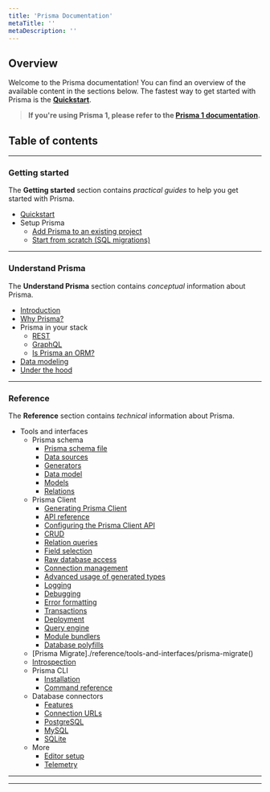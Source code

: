 ```yaml
---
title: 'Prisma Documentation'
metaTitle: ''
metaDescription: ''
---
```


## Overview

Welcome to the Prisma documentation! You can find an overview of the available content in the sections below. The fastest way to get started with Prisma is the [**Quickstart**](./getting-started/quickstart).

> **If you're using Prisma 1, please refer to the [Prisma 1 documentation](https://www.prisma.io/docs/1.34).**

## Table of contents

--- 

### Getting started

The **Getting started** section contains _practical guides_ to help you get started with Prisma.

- [Quickstart](./getting-started/quickstart)
- Setup Prisma
  - [Add Prisma to an existing project](./getting-started/setup-prisma/add-to-an-existing-project)
  - [Start from scratch (SQL migrations)](./getting-started/setup-prisma/start-from-scratch-sql-migrations)

---

### Understand Prisma

The **Understand Prisma** section contains _conceptual_ information about Prisma.

- [Introduction](./understand-prisma/introduction)
- [Why Prisma?](./understand-prisma/why-prisma)
- Prisma in your stack
  - [REST](./understand-prisma/prisma-in-your-stack/rest)
  - [GraphQL](./understand-prisma/prisma-in-your-stack/graphql)
  - [Is Prisma an ORM?](./understand-prisma/prisma-in-your-stack/is-prisma-an-orm) 
- [Data modeling](./understand-prisma/data-modeling)
- [Under the hood](./understand-prisma/under-the-hood)

---

### Reference

The **Reference** section contains _technical_ information about Prisma.

- Tools and interfaces
  - Prisma schema
    - [Prisma schema file](./reference/tools-and-interfaces/prisma-schema/prisma-schema-file)
    - [Data sources](./reference/tools-and-interfaces/prisma-schema/data-sources)
    - [Generators](./reference/tools-and-interfaces/prisma-schema/generators)
    - [Data model](./reference/tools-and-interfaces/prisma-schema/data-model)
    - [Models](./reference/tools-and-interfaces/prisma-schema/models)
    - [Relations](./reference/tools-and-interfaces/prisma-schema/relations)
  - Prisma Client
    - [Generating Prisma Client](./reference/tools-and-interfaces/prisma-client/generating-prisma-client)
    - [API reference](./reference/tools-and-interfaces/prisma-client/api)
    - [Configuring the Prisma Client API](./reference/tools-and-interfaces/prisma-client/configuring-the-prisma-client-api)
    - [CRUD](./reference/tools-and-interfaces/prisma-client/crud)
    - [Relation queries](./reference/tools-and-interfaces/prisma-client/relation-queries)
    - [Field selection](./reference/tools-and-interfaces/prisma-client/field-selection)
    - [Raw database access](./reference/tools-and-interfaces/prisma-client/raw-database-access)
    - [Connection management](./reference/tools-and-interfaces/prisma-client/connection-management)
    - [Advanced usage of generated types](./reference/tools-and-interfaces/prisma-client/advanced-usage-of-generated-types)
    <!-- 
    - [Filtering]()
    - [Ordering]()
    - [Pagination]() 
    -->
    - [Logging](./reference/tools-and-interfaces/prisma-client/logging)
    - [Debugging](./reference/tools-and-interfaces/prisma-client/debugging)
    - [Error formatting](./reference/tools-and-interfaces/prisma-client/error-formatting)
    - [Transactions](./reference/tools-and-interfaces/prisma-client/transactions)
    - [Deployment](./reference/tools-and-interfaces/prisma-client/deployment)
    - [Query engine](./reference/tools-and-interfaces/prisma-client/query-engine)
    - [Module bundlers](./reference/tools-and-interfaces/prisma-client/module-bundlers)
    - [Database polyfills](./reference/tools-and-interfaces/prisma-client/database-polyfills)
  - [Prisma Migrate]./reference/tools-and-interfaces/prisma-migrate()
  - [Introspection](./reference/tools-and-interfaces/introspection)
  - Prisma CLI
    - [Installation](./reference/tools-and-interfaces/prisma-cli/installation)
    - [Command reference](./reference/tools-and-interfaces/prisma-cli/command-reference)
  - Database connectors
    - [Features](./reference/tools-and-interfaces/database-connectors/features)
    - [Connection URLs](./reference/tools-and-interfaces/database-connectors/connection-urls)
    - [PostgreSQL](./reference/tools-and-interfaces/database-connectors/postgresql)
    - [MySQL](./reference/tools-and-interfaces/database-connectors/mysql)
    - [SQLite](./reference/tools-and-interfaces/database-connectors/sqlite)
  - More
    - [Editor setup](./reference/tools-and-interfaces/more/editor-setup)
    - [Telemetry](./reference/tools-and-interfaces/more/telemetry)

---

<!-- 

### Guides

The **Guides** section contains _step-by-step tutorials_ on various topics.

- Database workflows
  - Setting up a database
    - [PostgreSQL](./guides/database-workflows/setting-up-a-database/postgresql)
    - [MySQL](./guides/database-workflows/setting-up-a-database/mysql)
    - [SQLite](./guides/database-workflows/setting-up-a-database/sqlite)
  - Import and export data
    - [PostgreSQL](./guides/database-workflows/import-and-export-datae/postgresql)
    - [MySQL](./guides/database-workflows/import-and-export-data/mysql)
    - [SQLite](./guides/database-workflows/import-and-export-data/sqlite)
  - Unique constraints and indexes
    - [PostgreSQL](./guides/database-workflows/unique-constraints-and-indexes/postgresql)
    - [MySQL](./guides/database-workflows/unique-constraints-and-indexes/mysql)
    - [SQLite](./guides/database-workflows/unique-constraints-and-indexes/sqlite)
  - Foreign keys
    - [PostgreSQL](./guides/database-workflows/foreign-keys/postgresql)
    - [MySQL](./guides/database-workflows/foreign-keys/mysql)
    - [SQLite](./guides/database-workflows/foreign-keys/sqlite)
  - Cascading deletes
    - [PostgreSQL](./guides/database-workflows/cascading-deletes/postgresql)
    - [MySQL](./guides/database-workflows/cascading-deletes/mysql)
    - [SQLite](./guides/database-workflows/cascading-deletes/sqlite)
  - Data validation
    - [PostgreSQL](./guides/database-workflows/data-validation/postgresql)
    - [MySQL](./guides/database-workflows/data-validation/mysql)
    - [SQLite](./guides/database-workflows/data-validation/sqlite)
- Deployment
  - [Deploying to AWS Lambda](./guides/deployment/deploying-to-aws-lambda)
  - [Deploying to ZEIT Now](./guides/deployment/deploying-to-zeit-now)
  - [Deploying to Netlify](./guides/deployment/deploying-to-netlify) -->

---

<!-- ### More

The **More** section contains _meta information_ about Prisma and the documentation itself.

- [About the docs](./more/about-the-docs)
- [Prisma style guide](./more//style-guide)
- [Supported databases](./more/supported-databases)
- [Creating bug reports](./more/creating-bug-reports)
- [FAQ](./more/faq)
- [Limitations](./more/limitations)
- [Roadmap](./more/roadmap) -->
